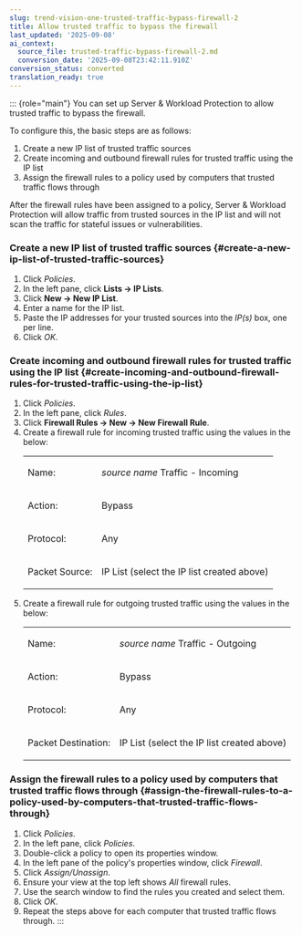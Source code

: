 ```yaml
---
slug: trend-vision-one-trusted-traffic-bypass-firewall-2
title: Allow trusted traffic to bypass the firewall
last_updated: '2025-09-08'
ai_context:
  source_file: trusted-traffic-bypass-firewall-2.md
  conversion_date: '2025-09-08T23:42:11.910Z'
conversion_status: converted
translation_ready: true
---
```


::: {role="main"}
You can set up Server & Workload Protection to allow trusted traffic to bypass the firewall.

To configure this, the basic steps are as follows:

1.  Create a new IP list of trusted traffic sources
2.  Create incoming and outbound firewall rules for trusted traffic using the IP list
3.  Assign the firewall rules to a policy used by computers that trusted traffic flows through

After the firewall rules have been assigned to a policy, Server & Workload Protection will allow traffic from trusted sources in the IP list and will not scan the traffic for stateful issues or vulnerabilities.

### Create a new IP list of trusted traffic sources {#create-a-new-ip-list-of-trusted-traffic-sources}

1.  Click *Policies*.
2.  In the left pane, click **Lists → IP Lists**.
3.  Click **New → New IP List**.
4.  Enter a name for the IP list.
5.  Paste the IP addresses for your trusted sources into the *IP(s)* box, one per line.
6.  Click *OK*.

### Create incoming and outbound firewall rules for trusted traffic using the IP list {#create-incoming-and-outbound-firewall-rules-for-trusted-traffic-using-the-ip-list}

1.  Click *Policies*.
2.  In the left pane, click *Rules*.
3.  Click **Firewall Rules → New → New Firewall Rule**.
4.  Create a firewall rule for incoming trusted traffic using the values in the below:
    <table>
    <tbody>
    <tr>
    <td><p>Name:</p></td>
    <td><p><em>source name</em> Traffic - Incoming</p></td>
    </tr>
    <tr>
    <td><p>Action:</p></td>
    <td><p>Bypass</p></td>
    </tr>
    <tr>
    <td><p>Protocol:</p></td>
    <td><p>Any</p></td>
    </tr>
    <tr>
    <td><p>Packet Source:</p></td>
    <td><p>IP List (select the IP list created above)</p></td>
    </tr>
    </tbody>
    </table>
5.  Create a firewall rule for outgoing trusted traffic using the values in the below:
    <table>
    <tbody>
    <tr>
    <td><p>Name:</p></td>
    <td><p><em>source name</em> Traffic - Outgoing</p></td>
    </tr>
    <tr>
    <td><p>Action:</p></td>
    <td><p>Bypass</p></td>
    </tr>
    <tr>
    <td><p>Protocol:</p></td>
    <td><p>Any</p></td>
    </tr>
    <tr>
    <td><p>Packet Destination:</p></td>
    <td><p>IP List (select the IP list created above)</p></td>
    </tr>
    </tbody>
    </table>

### Assign the firewall rules to a policy used by computers that trusted traffic flows through {#assign-the-firewall-rules-to-a-policy-used-by-computers-that-trusted-traffic-flows-through}

1.  Click *Policies*.
2.  In the left pane, click *Policies*.
3.  Double-click a policy to open its properties window.
4.  In the left pane of the policy's properties window, click *Firewall*.
5.  Click *Assign/Unassign*.
6.  Ensure your view at the top left shows *All* firewall rules.
7.  Use the search window to find the rules you created and select them.
8.  Click *OK*.
9.  Repeat the steps above for each computer that trusted traffic flows through.
:::
